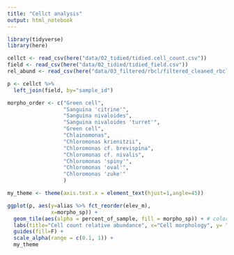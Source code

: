 ```yaml
---
title: "Cellct analysis"
output: html_notebook
---
```


```r
library(tidyverse)
library(here)
```

```r
cellct <- read_csv(here("data/02_tidied/tidied.cell_count.csv"))
field <- read_csv(here("data/02_tidied/tidied_field.csv"))
rel_abund <- read_csv(here("data/03_filtered/rbcl/filtered_cleaned_rbcl_rel_abund.csv"))
```

```r
p <- cellct %>% 
  left_join(field, by="sample_id")

morpho_order <- c("Green cell",
                  "Sanguina 'citrine'",
                  "Sanguina nivaloides",
                  "Sanguina nivaloides 'turret'",
                  "Green cell",
                  "Chlainomonas",
                  "Chloromonas krienitzii",
                  "Chloromonas cf. brevispina",
                  "Chloromonas cf. nivalis",
                  "Chloromonas 'spiny'",
                  "Chloromonas 'oval'",
                  "Chloromonas 'zuke'"
                  )

my_theme <- theme(axis.text.x = element_text(hjust=1,angle=45))

ggplot(p, aes(y=alias %>% fct_reorder(elev_m), 
              x=morpho_sp)) +
  geom_tile(aes(alpha = percent_of_sample, fill = morpho_sp)) + # color = "white" %>% fct_reorder(morpho_order)
  labs(title="Cell count relative abundance", x="Cell morphology", y= "Sample ID", fill = "Cell morphology", alpha="Relative abundance") +
  guides(fill=F) +
  scale_alpha(range = c(0.1, 1)) +
  my_theme
```

